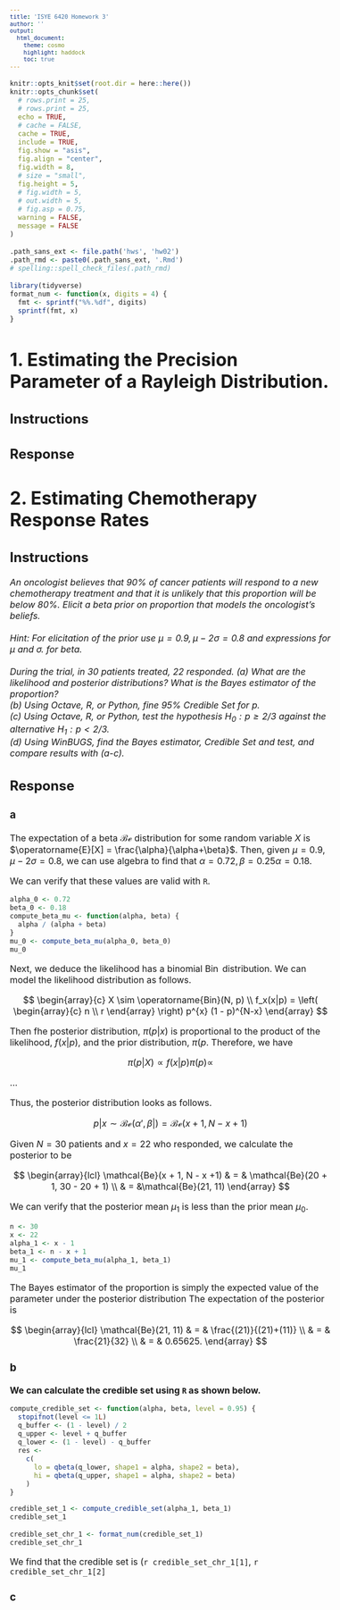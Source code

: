 ```yaml
---
title: 'ISYE 6420 Homework 3'
author: ''
output:
  html_document:
    theme: cosmo
    highlight: haddock
    toc: true
---
```


```r
knitr::opts_knit$set(root.dir = here::here())
knitr::opts_chunk$set(
  # rows.print = 25,
  # rows.print = 25,
  echo = TRUE,
  # cache = FALSE,
  cache = TRUE,
  include = TRUE,
  fig.show = "asis",
  fig.align = "center",
  fig.width = 8,
  # size = "small",
  fig.height = 5,
  # fig.width = 5,
  # out.width = 5,
  # fig.asp = 0.75,
  warning = FALSE,
  message = FALSE
)
```

```r
.path_sans_ext <- file.path('hws', 'hw02')
.path_rmd <- paste0(.path_sans_ext, '.Rmd')
# spelling::spell_check_files(.path_rmd)
```


<style type="text/css">
body, td {
  font-size: 16px;
}
code.r{
  font-size: 12px;
}
pre {
  font-size: 12px;
}
instructions {
  font-style: italic;
}
response {
  font-weight: bold;
}
hide {
  display: none;
}
.emphasized {
  font-size: 3em;
}
</style>

```r
library(tidyverse)
format_num <- function(x, digits = 4) {
  fmt <- sprintf("%%.%df", digits)
  sprintf(fmt, x)
}
```

# 1. Estimating the Precision Parameter of a Rayleigh Distribution.

## Instructions

<instructions>

</instructions>

## Response

# 2. Estimating Chemotherapy Response Rates

## Instructions

<instructions>
An oncologist believes that 90% of cancer patients will respond to a new chemotherapy treatment and that it is unlikely that this proportion will be below 80%. Elicit a beta prior on proportion that models the oncologist’s beliefs.<br/><br/>
Hint: For elicitation of the prior use $\mu = 0.9, \mu − 2 \sigma = 0.8$ and expressions for $\mu$ and $\sigma$. for beta.<br/><br/>
During the trial, in 30 patients treated, 22 responded.
(a) What are the likelihood and posterior distributions? What is the Bayes estimator of
the proportion?<br/>
(b) Using Octave, R, or Python, fine 95% Credible Set for $p$. <br/>
(c) Using Octave, R, or Python, test the hypothesis $H_0 : p \geq 2/3$ against the alternative $H_1 : p < 2/3$. <br/>
(d) Using WinBUGS, find the Bayes estimator, Credible Set and test, and compare results
with (a-c).
</instructions>

<hide>
(a)
likelihood -> 2018s-hw03-q2-a, ~2018s-hw03-q1-a
posterior ->  2018f-hw03-q1-iii, ~2018s-hw03-q1-a, ~2018s-hw03-q2-b
Bayes -> 2018f-hw03-q1-iii
(b) -> 2018f-hw03-q1-iii, 2018s-hw03-q2-c
(c) -> ~2018s-hw03-q1-c
(d) -> 2018f-hw03-q1-iii, ~2018s-hw03-q1-d, 2018s-hw03-q2-d
</hide>

## Response

### a

The expectation of a beta $\mathcal{Be}$ distribution 
for some random variable $X$ is $\operatorname{E}[X] = \frac{\alpha}{\alpha+\beta}$. Then, given $\mu = 0.9, \mu − 2 \sigma = 0.8$, we can use algebra to find that $\alpha = 0.72, \beta = 0.25 \alpha = 0.18$.

<hide>
the variance is $\operatorname{Var}(X) = \frac{\alpha \beta}{(\alpha + \beta)^2 (\alpha + \beta + 1)}$
</hide>

We can verify that these values are valid with `R`.

```r
alpha_0 <- 0.72
beta_0 <- 0.18
compute_beta_mu <- function(alpha, beta) {
  alpha / (alpha + beta)
}
mu_0 <- compute_beta_mu(alpha_0, beta_0)
mu_0
```

<hide>next, dwarf plants</hide>
Next, we deduce the likelihood has a binomial $\operatorname{Bin}$ distribution. We
can model the likelihood distribution as follows.

$$
\begin{array}{c}
X \sim \operatorname{Bin}(N, p) \\
f_x(x|p) = \left( \begin{array}{c} n \\ r \end{array} \right) p^{x} (1 - p)^{N-x}
\end{array}
$$

Then fhe posterior distribution, $\pi (p | x)$ is proportional to the product of the likelihood, $f(x | p)$, and the prior distribution, $\pi(p$. Therefore, we have

$$
\pi(p | X) \propto f(x | p) \pi(p) \propto
$$

<hide>next, continue dwarf plants</hide>

...

Thus, the posterior distribution looks as follows.

$$
p|x \sim \mathcal{Be}(\alpha', \beta|) = \mathcal{Be}(x + 1, N - x +1)
$$

Given $N = 30$ patients and $x = 22$ who responded, we calculate the posterior to be

$$
\begin{array}{lcl}
\mathcal{Be}(x + 1, N - x +1) & = & \mathcal{Be}(20 + 1, 30 - 20 + 1) \\
& = &\mathcal{Be}(21, 11)
\end{array}
$$

We can verify that the posterior mean $\mu_1$ is less than the prior mean $\mu_0$.

```r
n <- 30
x <- 22
alpha_1 <- x - 1
beta_1 <- n - x + 1
mu_1 <- compute_beta_mu(alpha_1, beta_1)
mu_1
```



The Bayes estimator of the proportion is simply the expected value 
of the parameter under the posterior distribution
The expectation of the posterior is

$$
\begin{array}{lcl}
\mathcal{Be}(21, 11) & = & \frac{(21)}{(21)+(11)} \\
& = & \frac{21}{32} \\
& = & 0.65625.
\end{array}
$$

### b

<response>
We can calculate the credible set using `R` as shown below.
</response>

```r
compute_credible_set <- function(alpha, beta, level = 0.95) {
  stopifnot(level <= 1L)
  q_buffer <- (1 - level) / 2
  q_upper <- level + q_buffer
  q_lower <- (1 - level) - q_buffer
  res <-
    c(
      lo = qbeta(q_lower, shape1 = alpha, shape2 = beta),
      hi = qbeta(q_upper, shape1 = alpha, shape2 = beta)
    )
}

credible_set_1 <- compute_credible_set(alpha_1, beta_1)
credible_set_1
```

```r
credible_set_chr_1 <- format_num(credible_set_1)
credible_set_chr_1
```

We find that the credible set is (`r credible_set_chr_1[1]`, `r credible_set_chr_1[2]`


### c


